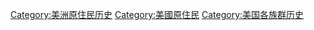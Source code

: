 [[Category:美洲原住民历史|Category:美洲原住民历史]]
[[Category:美國原住民|Category:美國原住民]]
[[Category:美国各族群历史|Category:美国各族群历史]]